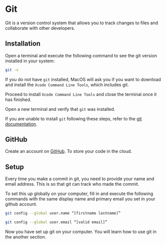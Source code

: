 # Git

Git is a version control system that allows you to track changes to files and collaborate with other developers.

## Installation

Open a terminal and execute the following command to see the git version installed in your system:

```bash copy
git -v
```

If you do not have `git` installed, MacOS will ask you if you want to download and install the `Xcode Command Line Tools`, which includes git.

Proceed to install `Xcode Command Line Tools` and close the terminal once it has finished.

Open a new terminal and verify that `git` was installed.

If you are unable to install `git` following these steps, refer to the [git documentation](https://git-scm.com/download/mac).

## GitHub

Create an account on [GitHub](https://github.com/signup). To store your code in the cloud.

## Setup

Every time you make a commit in git, you need to provide your name and email address. This is so that git can track who made the commit.

To set this up globally on your computer, fill in and execute the following commands with the same display name and primary email you set in your github account.

```bash copy
git config --global user.name “[firstname lastname]”
```

```bash copy
git config --global user.email “[valid email]”
```

Now you have set up git on your computer. You will learn how to use git in the another section.
